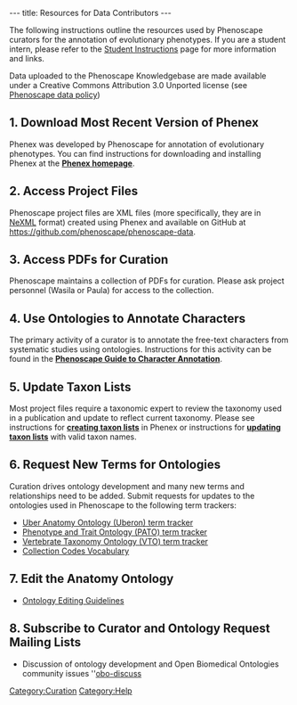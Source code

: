 ---
title: Resources for Data Contributors
---

The following instructions outline the resources used by Phenoscape curators for the annotation of evolutionary phenotypes.  If you are a student intern, please refer to the [http://phenoscape.org/wiki/Student_Instructions Student Instructions] page for more information and links.

Data uploaded to the Phenoscape Knowledgebase are made available under a Creative Commons Attribution 3.0 Unported license (see [[Phenoscape data policy]])

==1. Download Most Recent Version of Phenex==

Phenex was developed by Phenoscape for annotation of evolutionary phenotypes.  You can find instructions for downloading and installing Phenex at the [[Phenex|'''Phenex homepage''']].

==2. Access Project Files==

Phenoscape project files are XML files (more specifically, they are in [http://nexml.org NeXML] format) created using Phenex and available on GitHub at https://github.com/phenoscape/phenoscape-data.

==3. Access PDFs for Curation ==

Phenoscape maintains a collection of PDFs for curation. Please ask project personnel (Wasila or Paula) for access to the collection.

==4. Use Ontologies to Annotate Characters ==

The primary activity of a curator is to annotate the free-text characters from systematic studies using ontologies.  Instructions for this activity can be found in the [[Guide to Character Annotation | '''Phenoscape Guide to Character Annotation''']].

==5. Update Taxon Lists==

Most project files require a taxonomic expert to review the taxonomy used in a publication and update to reflect current taxonomy. Please see instructions for [[Creating Taxon Lists| '''creating taxon lists''']] in Phenex or instructions for [[Update Taxon Lists| '''updating taxon lists''']] with valid taxon names.

==6. Request New Terms for Ontologies==

Curation drives ontology development and many new terms and relationships need to be added. Submit requests for updates to the ontologies used in Phenoscape to the following term trackers:

* [https://github.com/cmungall/uberon/issues Uber Anatomy Ontology (Uberon) term tracker]
* [http://sourceforge.net/tracker/?group_id=76834&atid=595654 Phenotype and Trait Ontology (PATO) term tracker]
* [http://sourceforge.net/tracker/?group_id=224046&atid=2519810 Vertebrate Taxonomy Ontology (VTO) term tracker]
* [http://phenoscape.org/wiki/Ontologies#Fish_Collection_Codes_Vocabulary Collection Codes Vocabulary]

==7. Edit the Anatomy Ontology ==
* [http://phenoscape.org/wiki/Ontology_workflow Ontology Editing Guidelines]

==8. Subscribe to Curator and Ontology Request Mailing Lists ==
* Discussion of ontology development and Open Biomedical Ontologies community issues  ''[https://groups.google.com/forum/#!forum/obo-discuss obo-discuss]

[[Category:Curation]]
[[Category:Help]]
